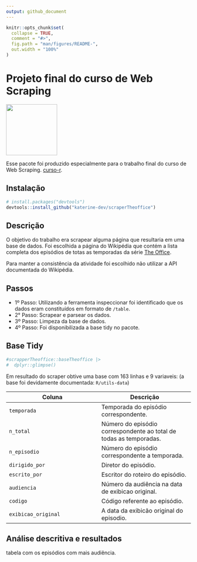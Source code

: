 ```yaml
---
output: github_document
---
```


<!-- README.md is generated from README.Rmd. Please edit that file -->

```r
knitr::opts_chunk$set(
  collapse = TRUE,
  comment = "#>",
  fig.path = "man/figures/README-",
  out.width = "100%"
)
```

# Projeto final do curso de Web Scraping

<img src='man/fig/theoffice.png' align="center" height="139" /></a>
<!-- badges: start -->
<!-- badges: end -->

Esse pacote foi produzido especialmente para o trabalho final do curso de Web Scraping. [curso-r](https://curso-r.com/). 

## Instalação

``` r
# install.packages("devtools")
devtools::install_github("katerine-dev/scraperTheoffice")
```
## Descrição

O objetivo do trabalho era scrapear alguma página que resultaria em uma base de dados. 
Foi escolhida a página do Wikipédia que contém a lista completa dos episódios de totas as temporadas da série [The Office](https://pt.wikipedia.org/wiki/Lista_de_epis%C3%B3dios_de_The_Office_(Estados_Unidos)).

Para manter a consistência da atividade foi escolhido não utilizar a API documentada do Wikipédia.

## Passos 

* 1º Passo: Utilizando a ferramenta inspeccionar foi identificado que os dados eram constituídos em formato de `/table`. 
* 2° Passo: Scrapear e parsear os dados.
* 3º Passo: Limpeza da base de dados.
* 4º Passo: Foi disponibilizada a base tidy no pacote.  


## Base Tidy

```r
#scrapperTheoffice::baseTheoffice |> 
#  dplyr::glimpse()
``` 

Em resultado do scraper obtive uma base com 163 linhas e 9 variaveis: (a base foi devidamente documentada: `R/utils-data`)

Coluna     | Descrição
----------|----------
`temporada`| Temporada do episódio correspondente.
`n_total`  | Número do episódio correspondente ao total de todas as temporadas.
`n_episodio`  | Número do episódio correspondente a temporada.
`dirigido_por`| Diretor do episódio.
`escrito_por`| Escritor do roteiro do episódio.
`audiencia`| Número da audiência na data de exibicao original. 
`codigo`| Código referente ao episódio.
`exibicao_original`| A data da exibicão original do episodio.

## Análise descritiva e resultados

tabela com os episódios com mais audiência. 

